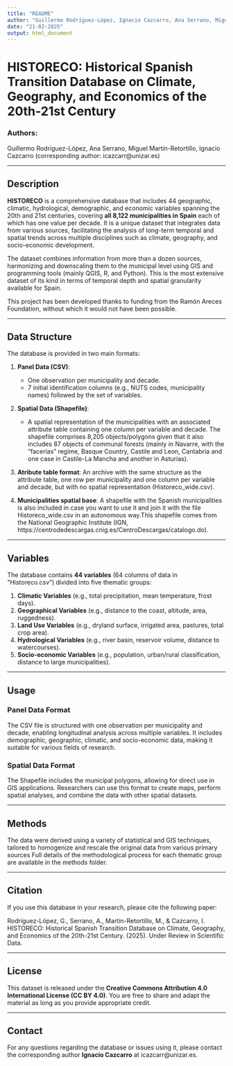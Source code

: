```yaml
---
title: "README"
author: "Guillermo Rodríguez-López, Ignacio Cazcarro, Ana Serrano, Miguel Martín-Retortillo"
date: "21-02-2025"
output: html_document
---
```


# HISTORECO: Historical Spanish Transition Database on Climate, Geography, and Economics of the 20th-21st Century

### Authors: 
Guillermo Rodríguez-López, Ana Serrano, Miguel Martín-Retortillo, Ignacio Cazcarro (corresponding author: icazcarr@unizar.es)

---

## Description

**HISTORECO** is a comprehensive database that includes 44 geographic, climatic, hydrological, demographic, and economic variables spanning the 20th and 21st centuries, covering **all 8,122 municipalities in Spain** each of which has one value per decade. It is a unique dataset that integrates data from various sources, facilitating the analysis of long-term temporal and spatial trends across multiple disciplines such as climate, geography, and socio-economic development.

The dataset combines information from more than a dozen sources, harmonizing and downscaling them to the municipal level using GIS and programming tools (mainly QGIS, R, and Python). This is the most extensive dataset of its kind in terms of temporal depth and spatial granularity available for Spain.

This project has been developed thanks to funding from the Ramón Areces Foundation, without which it would not have been possible. 



---

## Data Structure

The database is provided in two main formats:

1. **Panel Data (CSV)**: 
   - One observation per municipality and decade.
   - 7 initial identification columns (e.g., NUTS codes, municipality names) followed by the set of variables.
   
2. **Spatial Data (Shapefile)**: 
   - A spatial representation of the municipalities with an associated attribute table containing one column per variable and decade.
The shapefile comprises 8,205 objects/polygons given that it also includes 87 objects of communal forests (mainly in Navarre, with the “facerías” regime, Basque Country, Castile and Leon, Cantabria and one case in Castile-La Mancha and another in Asturias).

   
3. **Atribute table format**: An archive with the same structure as the attribute table, one row per municipality and one column per variable and decade, but with no spatial representation (Historeco_wide.csv).

4. **Municipalities spatial base**: A shapefile with the Spanish municipalities is also included in case you want to use it and join it with the file Historeco_wide.csv in an autonomous way.This shapefile comes from the National Geographic Institute (IGN, https://centrodedescargas.cnig.es/CentroDescargas/catalogo.do). 

---

## Variables

The database contains **44 variables** (64 columns of data in "Historeco.csv") divided into five thematic groups:

1. **Climatic Variables** (e.g., total precipitation, mean temperature, frost days).
2. **Geographical Variables** (e.g., distance to the coast, altitude, area, ruggedness).
3. **Land Use Variables** (e.g., dryland surface, irrigated area, pastures, total crop area).
4. **Hydrological Variables** (e.g., river basin, reservoir volume, distance to watercourses).
5. **Socio-economic Variables** (e.g., population, urban/rural classification, distance to large municipalities).

---

## Usage

### Panel Data Format
The CSV file is structured with one observation per municipality and decade, enabling longitudinal analysis across multiple variables. It includes demographic, geographic, climatic, and socio-economic data, making it suitable for various fields of research.

### Spatial Data Format
The Shapefile includes the municipal polygons, allowing for direct use in GIS applications. Researchers can use this format to create maps, perform spatial analyses, and combine the data with other spatial datasets.

---

## Methods

The data were derived using a variety of statistical and GIS techniques, tailored to homogenize and rescale the original data from various primary sources
Full details of the methodological process for each thematic group are available in the methods folder.

---

## Citation

If you use this database in your research, please cite the following paper:

Rodríguez-López, G., Serrano, A., Martín-Retortillo, M., & Cazcarro, I. HISTORECO: Historical Spanish Transition Database on Climate, Geography, and Economics of the 20th-21st Century. (2025).  Under Review in Scientific Data.

---

## License

This dataset is released under the **Creative Commons Attribution 4.0 International License (CC BY 4.0)**. You are free to share and adapt the material as long as you provide appropriate credit.

---

## Contact

For any questions regarding the database or issues using it, please contact the corresponding author **Ignacio Cazcarro** at icazcarr@unizar.es.

